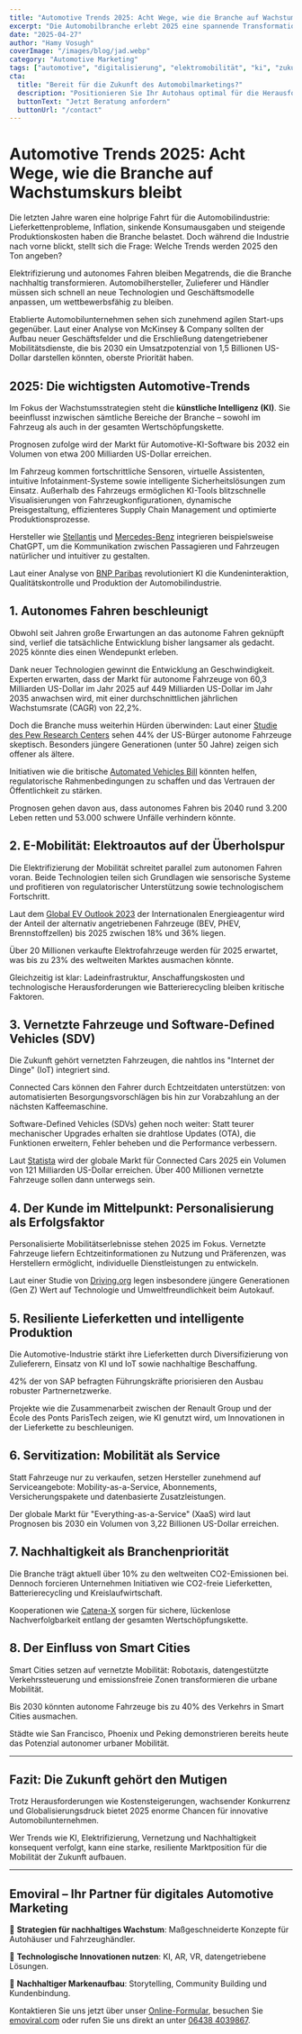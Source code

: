 ```yaml
---
title: "Automotive Trends 2025: Acht Wege, wie die Branche auf Wachstumskurs bleibt"
excerpt: "Die Automobilbranche erlebt 2025 eine spannende Transformation. Entdecken Sie alle Schlüsseltrends, die das Wachstum bestimmen."
date: "2025-04-27"
author: "Hamy Vosugh"
coverImage: "/images/blog/jad.webp"
category: "Automotive Marketing"
tags: ["automotive", "digitalisierung", "elektromobilität", "ki", "zukunftdermobilität"]
cta:
  title: "Bereit für die Zukunft des Automobilmarketings?"
  description: "Positionieren Sie Ihr Autohaus optimal für die Herausforderungen von morgen – mit innovativen digitalen Strategien."
  buttonText: "Jetzt Beratung anfordern"
  buttonUrl: "/contact"
---
```


# Automotive Trends 2025: Acht Wege, wie die Branche auf Wachstumskurs bleibt

Die letzten Jahre waren eine holprige Fahrt für die Automobilindustrie: Lieferkettenprobleme, Inflation, sinkende Konsumausgaben und steigende Produktionskosten haben die Branche belastet. Doch während die Industrie nach vorne blickt, stellt sich die Frage: Welche Trends werden 2025 den Ton angeben?

Elektrifizierung und autonomes Fahren bleiben Megatrends, die die Branche nachhaltig transformieren. Automobilhersteller, Zulieferer und Händler müssen sich schnell an neue Technologien und Geschäftsmodelle anpassen, um wettbewerbsfähig zu bleiben.

Etablierte Automobilunternehmen sehen sich zunehmend agilen Start-ups gegenüber. Laut einer Analyse von McKinsey & Company sollten der Aufbau neuer Geschäftsfelder und die Erschließung datengetriebener Mobilitätsdienste, die bis 2030 ein Umsatzpotenzial von 1,5 Billionen US-Dollar darstellen könnten, oberste Priorität haben.

## 2025: Die wichtigsten Automotive-Trends

Im Fokus der Wachstumsstrategien steht die **künstliche Intelligenz (KI)**. Sie beeinflusst inzwischen sämtliche Bereiche der Branche – sowohl im Fahrzeug als auch in der gesamten Wertschöpfungskette.

Prognosen zufolge wird der Markt für Automotive-KI-Software bis 2032 ein Volumen von etwa 200 Milliarden US-Dollar erreichen.

Im Fahrzeug kommen fortschrittliche Sensoren, virtuelle Assistenten, intuitive Infotainment-Systeme sowie intelligente Sicherheitslösungen zum Einsatz. Außerhalb des Fahrzeugs ermöglichen KI-Tools blitzschnelle Visualisierungen von Fahrzeugkonfigurationen, dynamische Preisgestaltung, effizienteres Supply Chain Management und optimierte Produktionsprozesse.

Hersteller wie [Stellantis](https://www.stellantis.com) und [Mercedes-Benz](https://www.mercedes-benz.com) integrieren beispielsweise ChatGPT, um die Kommunikation zwischen Passagieren und Fahrzeugen natürlicher und intuitiver zu gestalten.

Laut einer Analyse von [BNP Paribas](https://group.bnpparibas/en/news/how-is-artificial-intelligence-driving-transformation-in-the-automotive-industry) revolutioniert KI die Kundeninteraktion, Qualitätskontrolle und Produktion der Automobilindustrie.

## 1. Autonomes Fahren beschleunigt

Obwohl seit Jahren große Erwartungen an das autonome Fahren geknüpft sind, verlief die tatsächliche Entwicklung bisher langsamer als gedacht. 2025 könnte dies einen Wendepunkt erleben.

Dank neuer Technologien gewinnt die Entwicklung an Geschwindigkeit. Experten erwarten, dass der Markt für autonome Fahrzeuge von 60,3 Milliarden US-Dollar im Jahr 2025 auf 449 Milliarden US-Dollar im Jahr 2035 anwachsen wird, mit einer durchschnittlichen jährlichen Wachstumsrate (CAGR) von 22,2%.

Doch die Branche muss weiterhin Hürden überwinden: Laut einer [Studie des Pew Research Centers](https://www.pewresearch.org/internet/2022/03/17/americans-cautious-about-the-deployment-of-driverless-cars/) sehen 44% der US-Bürger autonome Fahrzeuge skeptisch. Besonders jüngere Generationen (unter 50 Jahre) zeigen sich offener als ältere.

Initiativen wie die britische [Automated Vehicles Bill](https://www.smmt.co.uk/back-automated-vehicles-bill-to-unlock-multi-billion-uk-self-driving-revolution/) könnten helfen, regulatorische Rahmenbedingungen zu schaffen und das Vertrauen der Öffentlichkeit zu stärken.

Prognosen gehen davon aus, dass autonomes Fahren bis 2040 rund 3.200 Leben retten und 53.000 schwere Unfälle verhindern könnte.

## 2. E-Mobilität: Elektroautos auf der Überholspur

Die Elektrifizierung der Mobilität schreitet parallel zum autonomen Fahren voran. Beide Technologien teilen sich Grundlagen wie sensorische Systeme und profitieren von regulatorischer Unterstützung sowie technologischem Fortschritt.

Laut dem [Global EV Outlook 2023](https://www.iea.org/reports/global-ev-outlook-2023/prospects-for-electric-vehicle-deployment) der Internationalen Energieagentur wird der Anteil der alternativ angetriebenen Fahrzeuge (BEV, PHEV, Brennstoffzellen) bis 2025 zwischen 18% und 36% liegen.

Über 20 Millionen verkaufte Elektrofahrzeuge werden für 2025 erwartet, was bis zu 23% des weltweiten Marktes ausmachen könnte.

Gleichzeitig ist klar: Ladeinfrastruktur, Anschaffungskosten und technologische Herausforderungen wie Batterierecycling bleiben kritische Faktoren.

## 3. Vernetzte Fahrzeuge und Software-Defined Vehicles (SDV)

Die Zukunft gehört vernetzten Fahrzeugen, die nahtlos ins "Internet der Dinge" (IoT) integriert sind.

Connected Cars können den Fahrer durch Echtzeitdaten unterstützen: von automatisierten Besorgungsvorschlägen bis hin zur Vorabzahlung an der nächsten Kaffeemaschine.

Software-Defined Vehicles (SDVs) gehen noch weiter: Statt teurer mechanischer Upgrades erhalten sie drahtlose Updates (OTA), die Funktionen erweitern, Fehler beheben und die Performance verbessern.

Laut [Statista](https://www.statista.com/statistics/725025/connected-cars-global-market-size-projection/) wird der globale Markt für Connected Cars 2025 ein Volumen von 121 Milliarden US-Dollar erreichen. Über 400 Millionen vernetzte Fahrzeuge sollen dann unterwegs sein.

## 4. Der Kunde im Mittelpunkt: Personalisierung als Erfolgsfaktor

Personalisierte Mobilitätserlebnisse stehen 2025 im Fokus. Vernetzte Fahrzeuge liefern Echtzeitinformationen zu Nutzung und Präferenzen, was Herstellern ermöglicht, individuelle Dienstleistungen zu entwickeln.

Laut einer Studie von [Driving.org](https://www.driving.org/generation-z-the-new-face-of-car-ownership-buying-young-and-prioritizing-price/) legen insbesondere jüngere Generationen (Gen Z) Wert auf Technologie und Umweltfreundlichkeit beim Autokauf.

## 5. Resiliente Lieferketten und intelligente Produktion

Die Automotive-Industrie stärkt ihre Lieferketten durch Diversifizierung von Zulieferern, Einsatz von KI und IoT sowie nachhaltige Beschaffung.

42% der von SAP befragten Führungskräfte priorisieren den Ausbau robuster Partnernetzwerke.

Projekte wie die Zusammenarbeit zwischen der Renault Group und der École des Ponts ParisTech zeigen, wie KI genutzt wird, um Innovationen in der Lieferkette zu beschleunigen.

## 6. Servitization: Mobilität als Service

Statt Fahrzeuge nur zu verkaufen, setzen Hersteller zunehmend auf Serviceangebote: Mobility-as-a-Service, Abonnements, Versicherungspakete und datenbasierte Zusatzleistungen.

Der globale Markt für "Everything-as-a-Service" (XaaS) wird laut Prognosen bis 2030 ein Volumen von 3,22 Billionen US-Dollar erreichen.

## 7. Nachhaltigkeit als Branchenpriorität

Die Branche trägt aktuell über 10% zu den weltweiten CO2-Emissionen bei. Dennoch forcieren Unternehmen Initiativen wie CO2-freie Lieferketten, Batterierecycling und Kreislaufwirtschaft.

Kooperationen wie [Catena-X](https://catena-x.net) sorgen für sichere, lückenlose Nachverfolgbarkeit entlang der gesamten Wertschöpfungskette.

## 8. Der Einfluss von Smart Cities

Smart Cities setzen auf vernetzte Mobilität: Robotaxis, datengestützte Verkehrssteuerung und emissionsfreie Zonen transformieren die urbane Mobilität.

Bis 2030 könnten autonome Fahrzeuge bis zu 40% des Verkehrs in Smart Cities ausmachen.

Städte wie San Francisco, Phoenix und Peking demonstrieren bereits heute das Potenzial autonomer urbaner Mobilität.

---

## Fazit: Die Zukunft gehört den Mutigen

Trotz Herausforderungen wie Kostensteigerungen, wachsender Konkurrenz und Globalisierungsdruck bietet 2025 enorme Chancen für innovative Automobilunternehmen.

Wer Trends wie KI, Elektrifizierung, Vernetzung und Nachhaltigkeit konsequent verfolgt, kann eine starke, resiliente Marktposition für die Mobilität der Zukunft aufbauen.

---

## Emoviral – Ihr Partner für digitales Automotive Marketing

🚗 **Strategien für nachhaltiges Wachstum**: Maßgeschneiderte Konzepte für Autohäuser und Fahrzeughändler.

🔋 **Technologische Innovationen nutzen**: KI, AR, VR, datengetriebene Lösungen.

🌱 **Nachhaltiger Markenaufbau**: Storytelling, Community Building und Kundenbindung.

Kontaktieren Sie uns jetzt über unser [Online-Formular](/kontakt), besuchen Sie [emoviral.com](https://www.emoviral.com) oder rufen Sie uns direkt an unter [06438 4039867](tel:064384039867).
